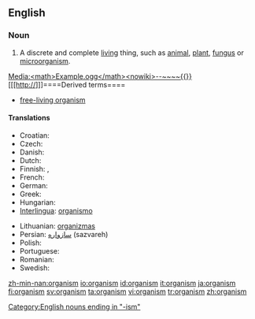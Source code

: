 ==English==
{{wikipedia}}
===Noun===
{{en-noun}}

# {{biology}} A discrete and complete [[living]] thing, such as [[animal]], [[plant]], [[fungus]] or [[microorganism]].

[[Media:<math>Example.ogg</math><nowiki>--~~~~{{}}[[[http://]]''[[]]'']</nowiki>]]====Derived terms====
*[[free-living organism]]

====Translations====
{{trans-top|living thing}}
* Croatian: {{t-|hr|organizam|m}}
* Czech: {{t+|cs|organizmus|m}}
* Danish: {{t-|da|organisme|c}}
* Dutch: {{t+|nl|organisme|n}}
* Finnish: {{t+|fi|eliö}}, {{t+|fi|organismi}}
* French: {{t+|fr|organisme|m}}
* German: {{t+|de|Organismus|m}}
* Greek: {{t+|el|οργανισμός|m|tr=organismos|sc=Grek}}
* Hungarian: {{t+|hu|organizmus}}
* [[Interlingua]]: [[organismo]]
{{trans-mid}}
* Lithuanian: [[organizmas]] {{m}}
* Persian: [[سازواره]] (sazvareh)
* Polish: {{t+|pl|organizm|m}}
* Portuguese: {{t+|pt|organismo|m}}
* Romanian: {{t-|ro|organism|n}}
* Swedish: {{t+|sv|organism|c}}
{{trans-bottom}}

[[Category:English nouns ending in "-ism"]]

[[zh-min-nan:organism]]
[[io:organism]]
[[id:organism]]
[[it:organism]]
[[ja:organism]]
[[fi:organism]]
[[sv:organism]]
[[ta:organism]]
[[vi:organism]]
[[tr:organism]]
[[zh:organism]]